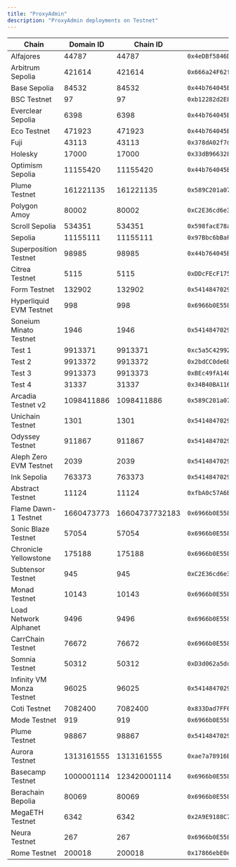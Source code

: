 ```yaml
---
title: "ProxyAdmin"
description: "ProxyAdmin deployments on Testnet"
---
```


| Chain | Domain ID | Chain ID | Address | Explorer |
|-------|-----------|----------|---------|----------|
| Alfajores | 44787 | 44787 | `0x4eDBf5846D973c53AF478cf62aB5bC92807521e3` | [explorer.celo.org](https://explorer.celo.org/alfajores/address/0x4eDBf5846D973c53AF478cf62aB5bC92807521e3) |
| Arbitrum Sepolia | 421614 | 421614 | `0x666a24F62f7A97BA33c151776Eb3D9441a059eB8` | [sepolia.arbiscan.io](https://sepolia.arbiscan.io/address/0x666a24F62f7A97BA33c151776Eb3D9441a059eB8) |
| Base Sepolia | 84532 | 84532 | `0x44b764045BfDC68517e10e783E69B376cef196B2` | [sepolia.basescan.org](https://sepolia.basescan.org/address/0x44b764045BfDC68517e10e783E69B376cef196B2) |
| BSC Testnet | 97 | 97 | `0xb12282d2E838Aa5f2A4F9Ee5f624a77b7199A078` | [testnet.bscscan.com](https://testnet.bscscan.com/address/0xb12282d2E838Aa5f2A4F9Ee5f624a77b7199A078) |
| Everclear Sepolia | 6398 | 6398 | `0x44b764045BfDC68517e10e783E69B376cef196B2` | [scan.testnet.everclear.org](https://scan.testnet.everclear.org//address/0x44b764045BfDC68517e10e783E69B376cef196B2) |
| Eco Testnet | 471923 | 471923 | `0x44b764045BfDC68517e10e783E69B376cef196B2` | [eco-testnet.explorer.caldera.xyz](https://eco-testnet.explorer.caldera.xyz//address/0x44b764045BfDC68517e10e783E69B376cef196B2) |
| Fuji | 43113 | 43113 | `0x378dA02f7dC3c23A8B5ecE32b8056CdF01e8d477` | [testnet.snowtrace.io](https://testnet.snowtrace.io/address/0x378dA02f7dC3c23A8B5ecE32b8056CdF01e8d477) |
| Holesky | 17000 | 17000 | `0x33dB966328Ea213b0f76eF96CA368AB37779F065` | [holesky.etherscan.io](https://holesky.etherscan.io/address/0x33dB966328Ea213b0f76eF96CA368AB37779F065) |
| Optimism Sepolia | 11155420 | 11155420 | `0x44b764045BfDC68517e10e783E69B376cef196B2` | [sepolia-optimistic.etherscan.io](https://sepolia-optimistic.etherscan.io/address/0x44b764045BfDC68517e10e783E69B376cef196B2) |
| Plume Testnet | 161221135 | 161221135 | `0x589C201a07c26b4725A4A829d772f24423da480B` | [plume-testnet.explorer.caldera.xyz](https://plume-testnet.explorer.caldera.xyz/address/0x589C201a07c26b4725A4A829d772f24423da480B) |
| Polygon Amoy | 80002 | 80002 | `0xC2E36cd6e32e194EE11f15D9273B64461A4D49A2` | [amoy.polygonscan.com](https://amoy.polygonscan.com/address/0xC2E36cd6e32e194EE11f15D9273B64461A4D49A2) |
| Scroll Sepolia | 534351 | 534351 | `0x598facE78a4302f11E3de0bee1894Da0b2Cb71F8` | [sepolia.scrollscan.dev](https://sepolia.scrollscan.dev//address/0x598facE78a4302f11E3de0bee1894Da0b2Cb71F8) |
| Sepolia | 11155111 | 11155111 | `0x97Bbc6bBaFa5Ce3b2FA966c121Af63bD09e940f8` | [sepolia.etherscan.io](https://sepolia.etherscan.io/address/0x97Bbc6bBaFa5Ce3b2FA966c121Af63bD09e940f8) |
| Superposition Testnet | 98985 | 98985 | `0x44b764045BfDC68517e10e783E69B376cef196B2` | [testnet-explorer.superposition.so](https://testnet-explorer.superposition.so/address/0x44b764045BfDC68517e10e783E69B376cef196B2) |
| Citrea Testnet | 5115 | 5115 | `0xDDcFEcF17586D08A5740B7D91735fcCE3dfe3eeD` | [explorer.testnet.citrea.xyz](https://explorer.testnet.citrea.xyz/address/0xDDcFEcF17586D08A5740B7D91735fcCE3dfe3eeD) |
| Form Testnet | 132902 | 132902 | `0x54148470292C24345fb828B003461a9444414517` | [sepolia-explorer.form.network](https://sepolia-explorer.form.network/address/0x54148470292C24345fb828B003461a9444414517) |
| Hyperliquid EVM Testnet | 998 | 998 | `0x6966b0E55883d49BFB24539356a2f8A673E02039` | [explorer.hyperlend.finance](https://explorer.hyperlend.finance/address/0x6966b0E55883d49BFB24539356a2f8A673E02039) |
| Soneium Minato Testnet | 1946 | 1946 | `0x54148470292C24345fb828B003461a9444414517` | [explorer-testnet.soneium.org](https://explorer-testnet.soneium.org/address/0x54148470292C24345fb828B003461a9444414517) |
| Test 1 | 9913371 | 9913371 | `0xc5a5C42992dECbae36851359345FE25997F5C42d` | [etherscan.io](https://etherscan.io/address/0xc5a5C42992dECbae36851359345FE25997F5C42d) |
| Test 2 | 9913372 | 9913372 | `0x2bdCC0de6bE1f7D2ee689a0342D76F52E8EFABa3` | [etherscan.io](https://etherscan.io/address/0x2bdCC0de6bE1f7D2ee689a0342D76F52E8EFABa3) |
| Test 3 | 9913373 | 9913373 | `0xBEc49fA140aCaA83533fB00A2BB19bDdd0290f25` | [etherscan.io](https://etherscan.io/address/0xBEc49fA140aCaA83533fB00A2BB19bDdd0290f25) |
| Test 4 | 31337 | 31337 | `0x34B40BA116d5Dec75548a9e9A8f15411461E8c70` | [etherscan.io](https://etherscan.io/address/0x34B40BA116d5Dec75548a9e9A8f15411461E8c70) |
| Arcadia Testnet v2 | 1098411886 | 1098411886 | `0x589C201a07c26b4725A4A829d772f24423da480B` | [explorer.khalani.network](https://explorer.khalani.network/address/0x589C201a07c26b4725A4A829d772f24423da480B) |
| Unichain Testnet | 1301 | 1301 | `0x54148470292C24345fb828B003461a9444414517` | [unichain-sepolia.blockscout.com](https://unichain-sepolia.blockscout.com/address/0x54148470292C24345fb828B003461a9444414517) |
| Odyssey Testnet | 911867 | 911867 | `0x54148470292C24345fb828B003461a9444414517` | [odyssey-explorer.ithaca.xyz](https://odyssey-explorer.ithaca.xyz/address/0x54148470292C24345fb828B003461a9444414517) |
| Aleph Zero EVM Testnet | 2039 | 2039 | `0x54148470292C24345fb828B003461a9444414517` | [evm-explorer-testnet.alephzero.org](https://evm-explorer-testnet.alephzero.org/address/0x54148470292C24345fb828B003461a9444414517) |
| Ink Sepolia | 763373 | 763373 | `0x54148470292C24345fb828B003461a9444414517` | [explorer-sepolia.inkonchain.com](https://explorer-sepolia.inkonchain.com/address/0x54148470292C24345fb828B003461a9444414517) |
| Abstract Testnet | 11124 | 11124 | `0xfbA0c57A6BA24B5440D3e2089222099b4663B98B` | [explorer.testnet.abs.xyz](https://explorer.testnet.abs.xyz/address/0xfbA0c57A6BA24B5440D3e2089222099b4663B98B) |
| Flame Dawn-1 Testnet | 1660473773 | 16604737732183 | `0x6966b0E55883d49BFB24539356a2f8A673E02039` | [explorer.flame.dawn-1.astria.org](https://explorer.flame.dawn-1.astria.org/address/0x6966b0E55883d49BFB24539356a2f8A673E02039) |
| Sonic Blaze Testnet | 57054 | 57054 | `0x6966b0E55883d49BFB24539356a2f8A673E02039` | [testnet.sonicscan.org](https://testnet.sonicscan.org/address/0x6966b0E55883d49BFB24539356a2f8A673E02039) |
| Chronicle Yellowstone | 175188 | 175188 | `0x6966b0E55883d49BFB24539356a2f8A673E02039` | [yellowstone-explorer.litprotocol.com](https://yellowstone-explorer.litprotocol.com/address/0x6966b0E55883d49BFB24539356a2f8A673E02039) |
| Subtensor Testnet | 945 | 945 | `0xC2E36cd6e32e194EE11f15D9273B64461A4D49A2` | N/A |
| Monad Testnet | 10143 | 10143 | `0x6966b0E55883d49BFB24539356a2f8A673E02039` | [explorer.monad-testnet.category.xyz](https://explorer.monad-testnet.category.xyz/address/0x6966b0E55883d49BFB24539356a2f8A673E02039) |
| Load Network Alphanet | 9496 | 9496 | `0x6966b0E55883d49BFB24539356a2f8A673E02039` | [explorer.load.network](https://explorer.load.network/address/0x6966b0E55883d49BFB24539356a2f8A673E02039) |
| CarrChain Testnet | 76672 | 76672 | `0x6966b0E55883d49BFB24539356a2f8A673E02039` | [testnet.carrscan.io](https://testnet.carrscan.io/address/0x6966b0E55883d49BFB24539356a2f8A673E02039) |
| Somnia Testnet | 50312 | 50312 | `0xD3d062a5dcBA85ae863618d4c264d2358300c283` | [shannon-explorer.somnia.network](https://shannon-explorer.somnia.network/address/0xD3d062a5dcBA85ae863618d4c264d2358300c283) |
| Infinity VM Monza Testnet | 96025 | 96025 | `0x54148470292C24345fb828B003461a9444414517` | N/A |
| Coti Testnet | 7082400 | 7082400 | `0x833Dad7FF66884389D5F0cEcba446ffaa7d2837e` | [testnet.cotiscan.io](https://testnet.cotiscan.io/address/0x833Dad7FF66884389D5F0cEcba446ffaa7d2837e) |
| Mode Testnet | 919 | 919 | `0x6966b0E55883d49BFB24539356a2f8A673E02039` | [testnet.modescan.io](https://testnet.modescan.io/address/0x6966b0E55883d49BFB24539356a2f8A673E02039) |
| Plume Testnet | 98867 | 98867 | `0x54148470292C24345fb828B003461a9444414517` | [testnet-explorer.plume.org](https://testnet-explorer.plume.org/address/0x54148470292C24345fb828B003461a9444414517) |
| Aurora Testnet | 1313161555 | 1313161555 | `0xae7a78916Ba4c507aCB2F0e474ace545Ff4bF841` | [explorer.testnet.aurora.dev](https://explorer.testnet.aurora.dev/address/0xae7a78916Ba4c507aCB2F0e474ace545Ff4bF841) |
| Basecamp Testnet | 1000001114 | 123420001114 | `0x6966b0E55883d49BFB24539356a2f8A673E02039` | [basecamp.cloud.blockscout.com](https://basecamp.cloud.blockscout.com/address/0x6966b0E55883d49BFB24539356a2f8A673E02039) |
| Berachain Bepolia | 80069 | 80069 | `0x6966b0E55883d49BFB24539356a2f8A673E02039` | [bepolia.beratrail.io](https://bepolia.beratrail.io/address/0x6966b0E55883d49BFB24539356a2f8A673E02039) |
| MegaETH Testnet | 6342 | 6342 | `0x2A9E9188C7e76f3345e91fD4650aC654A9FE355C` | [www.megaexplorer.xyz](https://www.megaexplorer.xyz/address/0x2A9E9188C7e76f3345e91fD4650aC654A9FE355C) |
| Neura Testnet | 267 | 267 | `0x6966b0E55883d49BFB24539356a2f8A673E02039` | [testnet-blockscout.infra.neuraprotocol.io](https://testnet-blockscout.infra.neuraprotocol.io/address/0x6966b0E55883d49BFB24539356a2f8A673E02039) |
| Rome Testnet | 200018 | 200018 | `0x17866ebE0e503784a9461d3e753dEeD0d3F61153` | [node1.testnet.romeprotocol.xyz](https://node1.testnet.romeprotocol.xyz:1000/address/0x17866ebE0e503784a9461d3e753dEeD0d3F61153) |
